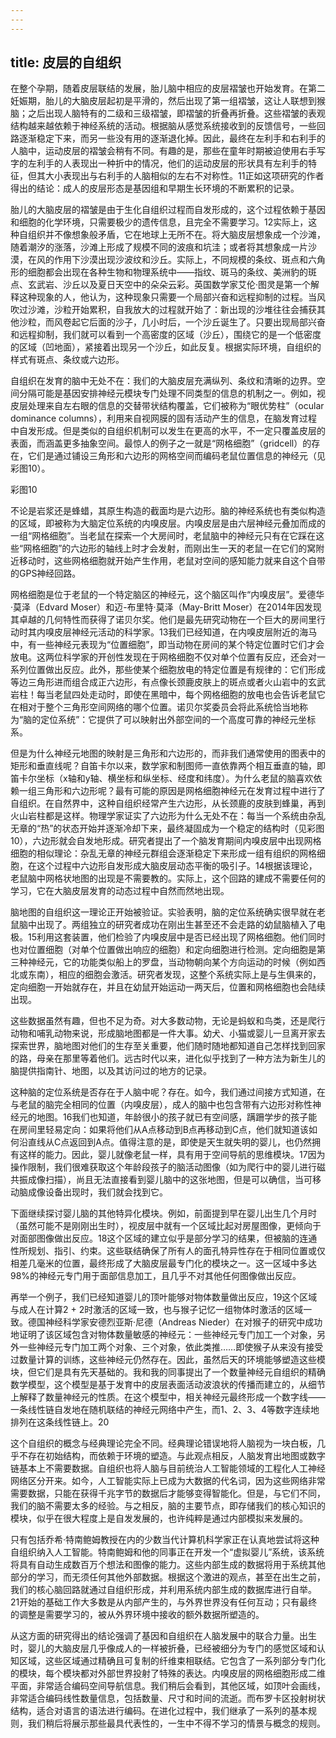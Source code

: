 ```yaml
---
---
---
```

title: 皮层的自组织
---




在整个孕期，随着皮层联结的发展，胎儿脑中相应的皮层褶皱也开始发育。在第二妊娠期，胎儿的大脑皮层起初是平滑的，然后出现了第一组褶皱，这让人联想到猴脑；之后出现人脑特有的二级和三级褶皱，即褶皱的折叠再折叠。这些褶皱的表观结构越来越依赖于神经系统的活动。根据脑从感觉系统接收到的反馈信号，一些回路逐渐稳定下来，而另一些没有用的逐渐退化掉。因此，最终在左利手和右利手的人脑中，运动皮层的褶皱会稍有不同。有趣的是，那些在童年时期被迫使用右手写字的左利手的人表现出一种折中的情况，他们的运动皮层的形状具有左利手的特征，但其大小表现出与右利手的人脑相似的左右不对称性。11正如这项研究的作者得出的结论：成人的皮层形态是基因组和早期生长环境的不断累积的记录。

胎儿的大脑皮层的褶皱是由于生化自组织过程而自发形成的，这个过程依赖于基因和细胞的化学环境，只需要极少的遗传信息，且完全不需要学习。12实际上，这种自组织并不像想象般矛盾，它在地球上无所不在。将大脑皮层想象成一个沙滩，随着潮汐的涨落，沙滩上形成了规模不同的波痕和坑洼；或者将其想象成一片沙漠，在风的作用下沙漠出现沙波纹和沙丘。实际上，不同规模的条纹、斑点和六角形的细胞都会出现在各种生物和物理系统中——指纹、斑马的条纹、美洲豹的斑点、玄武岩、沙丘以及夏日天空中的朵朵云彩。英国数学家艾伦·图灵是第一个解释这种现象的人，他认为，这种现象只需要一个局部兴奋和远程抑制的过程。当风吹过沙滩，沙粒开始累积，自我放大的过程就开始了：新出现的沙堆往往会捕获其他沙粒，而风卷起它后面的沙子，几小时后，一个沙丘诞生了。只要出现局部兴奋和远程抑制，我们就可以看到一个高密度的区域（沙丘），围绕它的是一个低密度的区域（凹地面），紧接着出现另一个沙丘，如此反复。根据实际环境，自组织的样式有斑点、条纹或六边形。

自组织在发育的脑中无处不在：我们的大脑皮层充满纵列、条纹和清晰的边界。空间分隔可能是基因安排神经元模块专门处理不同类型的信息的机制之一。例如，视皮层处理来自左右眼的信息的交替带状结构覆盖，它们被称为“眼优势柱”（ocular dominance columns），利用来自视网膜的固有活动产生的信息，在脑发育过程中自发形成。但是类似的自组织机制可以发生在更高的水平，不一定只覆盖皮层的表面，而涵盖更多抽象空间。最惊人的例子之一就是“网格细胞”（gridcell）的存在，它们是通过铺设三角形和六边形的网格空间而编码老鼠位置信息的神经元（见彩图10）。

彩图10

不论是岩浆还是蜂蜡，其原生构造的截面均是六边形。脑的神经系统也有类似构造的区域，即被称为大脑定位系统的内嗅皮层。内嗅皮层是由六层神经元叠加而成的一组“网格细胞”。当老鼠在探索一个大房间时，老鼠脑中的神经元只有在它踩在这些“网格细胞”的六边形的轴线上时才会发射，而刚出生一天的老鼠一在它们的窝附近移动时，这些网格细胞就开始产生作用，老鼠对空间的感知能力就来自这个自带的GPS神经回路。



网格细胞是位于老鼠的一个特定脑区的神经元，这个脑区叫作“内嗅皮层”。爱德华·莫泽（Edvard Moser）和迈-布里特·莫泽（May-Britt Moser）在2014年因发现其卓越的几何特性而获得了诺贝尔奖。他们是最先研究动物在一个巨大的房间里行动时其内嗅皮层神经元活动的科学家。13我们已经知道，在内嗅皮层附近的海马中，有一些神经元表现为“位置细胞”，即当动物在房间的某个特定位置时它们才会放电。这两位科学家的开创性发现在于网格细胞不仅对单个位置有反应，还会对一系列位置做出反应。此外，那些使某个细胞放电的特定位置是有规律的：它们形成等边三角形进而组合成正六边形，有点像长颈鹿皮肤上的斑点或者火山岩中的玄武岩柱！每当老鼠四处走动时，即使在黑暗中，每个网格细胞的放电也会告诉老鼠它在相对于整个三角形空间网络的哪个位置。诺贝尔奖委员会将此系统恰当地称为“脑的定位系统”：它提供了可以映射出外部空间的一个高度可靠的神经元坐标系。

但是为什么神经元地图的映射是三角形和六边形的，而非我们通常使用的图表中的矩形和垂直线呢？自笛卡尔以来，数学家和制图师一直依靠两个相互垂直的轴，即笛卡尔坐标（x轴和y轴、横坐标和纵坐标、经度和纬度）。为什么老鼠的脑喜欢依赖一组三角形和六边形呢？最有可能的原因是网格细胞神经元在发育过程中进行了自组织。在自然界中，这种自组织经常产生六边形，从长颈鹿的皮肤到蜂巢，再到火山岩柱都是这样。物理学家证实了六边形为什么无处不在：每当一个系统由杂乱无章的“热”的状态开始并逐渐冷却下来，最终凝固成为一个稳定的结构时（见彩图10），六边形就会自发地形成。研究者提出了一个脑发育期间内嗅皮层中出现网格细胞的相似理论：杂乱无章的神经元群组会逐渐稳定下来形成一组有组织的网格细胞，在这个过程中六边形自发形成大脑皮层动态平衡的吸引子。14根据该理论，老鼠脑中网格状地图的出现是不需要教的。实际上，这个回路的建成不需要任何的学习，它在大脑皮层发育的动态过程中自然而然地出现。

脑地图的自组织这一理论正开始被验证。实验表明，脑的定位系统确实很早就在老鼠脑中出现了。两组独立的研究者成功在刚出生甚至还不会走路的幼鼠脑植入了电极。15利用这套装置，他们检验了内嗅皮层中是否已经出现了网格细胞。他们同时也对位置细胞（对单个位置做出响应的细胞）和定向细胞进行检测。定向细胞是第三种神经元，它的功能类似船上的罗盘，当动物朝向某个方向运动的时候（例如西北或东南），相应的细胞会激活。研究者发现，这整个系统实际上是与生俱来的，定向细胞一开始就存在，并且在幼鼠开始运动一两天后，位置和网格细胞也会陆续出现。

这些数据虽然有趣，但也不足为奇。对大多数动物，无论是蚂蚁和鸟类，还是爬行动物和哺乳动物来说，形成脑地图都是一件大事。幼犬、小猫或婴儿一旦离开家去探索世界，脑地图对他们的生存至关重要，他们随时随地都知道自己怎样找到回家的路，母亲在那里等着他们。远古时代以来，进化似乎找到了一种方法为新生儿的脑提供指南针、地图，以及其访问过的地方的记录。

这种脑的定位系统是否存在于人脑中呢？存在。如今，我们通过间接方式知道，在与老鼠的脑完全相同的位置（内嗅皮层），成人的脑中也包含带有六边形对称性神经元的地图。16我们也知道，年龄很小的孩子就已有空间感，蹒跚学步的孩子能在房间里轻易定向：如果将他们从A点移动到B点再移动到C点，他们就知道该如何沿直线从C点返回到A点。值得注意的是，即使是天生就失明的婴儿，也仍然拥有这样的能力。因此，婴儿就像老鼠一样，具有用于空间导航的思维模块。17因为操作限制，我们很难获取这个年龄段孩子的脑活动图像（如为爬行中的婴儿进行磁共振成像扫描），尚且无法直接看到婴儿脑中的这张地图，但是可以确信，当可移动脑成像设备出现时，我们就会找到它。

下面继续探讨婴儿脑的其他特异化模块。例如，前面提到早在婴儿出生几个月时（虽然可能不是刚刚出生时），视皮层中就有一个区域比起对房屋图像，更倾向于对面部图像做出反应。18这个区域的建立似乎是部分学习的结果，但被脑的连通性所规划、指引、约束。这些联结确保了所有人的面孔特异性存在于相同位置或仅相差几毫米的位置，最终形成了大脑皮层最专门化的模块之一。这一区域中多达98%的神经元专门用于面部信息加工，且几乎不对其他任何图像做出反应。

再举一个例子，我们已经知道婴儿的顶叶能够对物体数量做出反应，19这个区域与成人在计算2 + 2时激活的区域一致，也与猴子记忆一组物体时激活的区域一致。德国神经科学家安德烈亚斯·尼德（Andreas Nieder）在对猴子的研究中成功地证明了该区域包含对物体数量敏感的神经元：一些神经元专门加工一个对象，另外一些神经元专门加工两个对象、三个对象，依此类推……即使猴子从来没有接受过数量计算的训练，这些神经元仍然存在。因此，虽然后天的环境能够塑造这些模块，但它们是具有先天基础的。我和我的同事提出了一个数量神经元自组织的精确数学模型，这个模型是基于发育中的皮层表面活动波浪状的传播而建立的，从细节上解释了数量神经元的性质。在这个模型中，相关神经元最终形成一个数字线——一条线性链自发地在随机联结的神经元网络中产生，而1、2、3、4等数字连续地排列在这条线性链上。20

这个自组织的概念与经典理论完全不同。经典理论错误地将人脑视为一块白板，几乎不存在初始结构，而依赖于环境的塑造。与此观点相反，人脑发育出地图或数字链基本上不需要数据。自组织也将人脑与目前统治人工智能领域的工程化人工神经网络区分开来。如今，人工智能实际上已成为大数据的代名词，因为这些网络非常需要数据，只能在获得千兆字节的数据后才能够变得智能化。但是，与它们不同，我们的脑不需要太多的经验。与之相反，脑的主要节点，即存储我们的核心知识的模块，似乎在很大程度上是自发发展的，也许纯粹是通过内部模拟来发展的。

只有包括乔希·特南鲍姆教授在内的少数当代计算机科学家正在认真地尝试将这种自组织纳入人工智能。特南鲍姆和他的同事正在开发一个“虚拟婴儿”系统，该系统将具有自动生成数百万个想法和图像的能力。这些内部生成的数据将用于系统其他部分的学习，而无须任何其他外部数据。根据这个激进的观点，甚至在出生之前，我们的核心脑回路就通过自组织形成，并利用系统内部生成的数据库进行自举。21开始的基础工作大多数是从内部产生的，与外界世界没有任何互动；只有最终的调整是需要学习的，被从外界环境中接收的额外数据所塑造的。

从这方面的研究得出的结论强调了基因和自组织在人脑发展中的联合力量。出生时，婴儿的大脑皮层几乎像成人的一样被折叠，已经被细分为专门的感觉区域和认知区域，这些区域通过精确且可复制的纤维束相联结。它包含了一系列部分专门化的模块，每个模块都对外部世界投射了特殊的表达。内嗅皮层的网格细胞形成二维平面，非常适合编码空间导航信息。我们稍后会看到，其他区域，如顶叶会画线，非常适合编码线性数量信息，包括数量、尺寸和时间的流逝。而布罗卡区投射树状结构，适合对语言的语法进行编码。在进化过程中，我们继承了一系列的基本规则，我们稍后将展示那些最具代表性的，一生中不得不学习的情景与概念的规则。